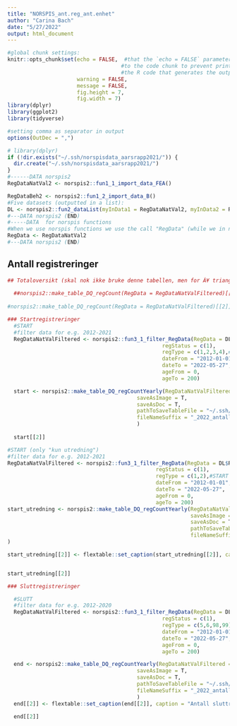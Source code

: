 ```yaml
---
title: "NORSPIS_ant.reg_ant.enhet"
author: "Carina Bach"
date: "5/27/2022"
output: html_document
---
```


```r
#global chunk settings:
knitr::opts_chunk$set(echo = FALSE,  #that the `echo = FALSE` parameter was added 
                                    #to the code chunk to prevent printing of
                                    #the R code that generates the output
                      warning = FALSE,
                      message = FALSE,
                      fig.height = 7,
                      fig.width = 7)
library(dplyr)
library(ggplot2)
library(tidyverse)


```

```r
#setting comma as separator in output
options(OutDec = ",") 
```


```r
# library(dplyr)
if (!dir.exists("~/.ssh/norspisdata_aarsrapp2021/")) {
  dir.create("~/.ssh/norspisdata_aarsrapp2021/")
}
#------DATA norspis2
RegDataNatVal2 <- norspis2::fun1_1_import_data_FEA()

RegDataBeh2 <- norspis2::fun1_2_import_data_B()
#Five datasets (outputted in a list):
DL <- norspis2::fun2_dataList(myInData1 = RegDataNatVal2, myInData2 = RegDataBeh2)
#---DATA norspis2 (END)
#-----DATA  for norspis functions
#When we use norspis functions we use the call "RegData" (while we in norspis2 use DL$RegData12345)
RegData <- RegDataNatVal2
#---DATA norspis2 (END)

```




## Antall registreringer 

```r
## Totaloversikt (skal nok ikke bruke denne tabellen, men for Ã¥ triangulere)
  
  ##norspis2::make_table_DQ_regCount(RegData = RegDataNatValFiltered)[[1]]
  
#norspis2::make_table_DQ_regCount(RegData = RegDataNatValFiltered)[[2]]

```




```r
### Startregistreringer
  #START
  #filter data for e.g. 2012-2021
  RegDataNatValFiltered <- norspis2::fun3_1_filter_RegData(RegData = DL$RegDataNatVal2 ,
                                                 regStatus = c(1),
                                                 regType = c(1,2,3,4),#START
                                                 dateFrom = "2012-01-01",
                                                 dateTo = "2022-05-27",
                                                 ageFrom = 0,
                                                 ageTo = 200)

  start <- norspis2::make_table_DQ_regCountYearly(RegDataNatValFiltered = RegDataNatValFiltered,
                                         saveAsImage = T,
                                         saveAsDoc = T,
                                         pathToSaveTableFile = "~/.ssh/norspisdata_antall_registreringer_enheter/",
                                         fileNameSuffix = "_2022_antall_startregistreringer"
                                         )
  
  start[[2]]

```

```r
#START (only "kun utredning")
#filter data for e.g. 2012-2021
RegDataNatValFiltered <- norspis2::fun3_1_filter_RegData(RegData = DL$RegDataNatVal2 ,
                                               regStatus = c(1),
                                               regType = c(1,2),#START
                                               dateFrom = "2012-01-01",
                                               dateTo = "2022-05-27",
                                               ageFrom = 0,
                                               ageTo = 200)
start_utredning <- norspis2::make_table_DQ_regCountYearly(RegDataNatValFiltered = RegDataNatValFiltered,
                                                          saveAsImage = T,
                                                          saveAsDoc = T,
                                                          pathToSaveTableFile = "~/.ssh/norspisdata_antall_registreringer_enheter/",
                                                          fileNameSuffix = "_2022_antall_utredning_startregistreringer"
)

start_utredning[[2]] <- flextable::set_caption(start_utredning[[2]], caption = 'Antall startregistreringer ("kun utredning")')


start_utredning[[2]]

```


```r
### Sluttregistreringer

  #SLUTT
  #filter data for e.g. 2012-2020
  RegDataNatValFiltered <- norspis2::fun3_1_filter_RegData(RegData = DL$RegDataNatVal2 ,
                                                 regStatus = c(1),
                                                 regType = c(5,6,98,99),#END
                                                 dateFrom = "2012-01-01",
                                                 dateTo = "2022-05-27",
                                                 ageFrom = 0,
                                                 ageTo = 200)

  end <- norspis2::make_table_DQ_regCountYearly(RegDataNatValFiltered = RegDataNatValFiltered,
                                         saveAsImage = T,
                                         saveAsDoc = T,
                                         pathToSaveTableFile = "~/.ssh/norspisdata_antall_registreringer_enheter//",
                                         fileNameSuffix = "_2022_antall_sluttregistreringer"
                                         )
  end[[2]] <- flextable::set_caption(end[[2]], caption = "Antall sluttregistreringer")
  
  end[[2]]

```

